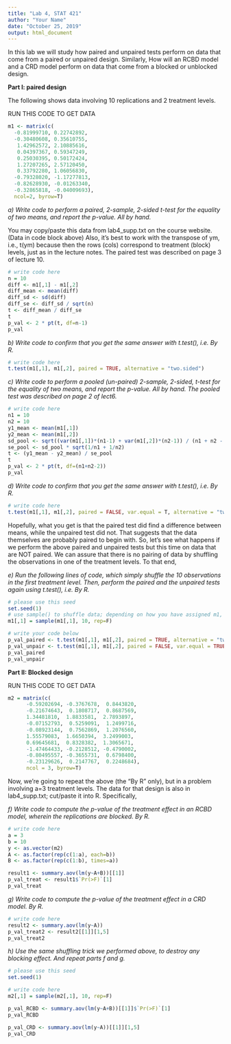 ```yaml
---
title: "Lab 4, STAT 421"
author: "Your Name"
date: "October 25, 2019"
output: html_document
---
```


In this lab we will study how paired and unpaired tests perform on data that come from a paired or unpaired design. Similarly, How
will an RCBD model and a CRD model perform on data that come from a blocked or unblocked design.

**Part I: paired design**

The following shows data involving 10 replications and 2 treatment levels.

RUN THIS CODE TO GET DATA
```r
m1 <- matrix(c(
  -0.81999710, 0.22742892,
  -0.30480608, 0.35610755,
   1.42962572, 2.10885616,
   0.04397367, 0.59347249,
   0.25030395, 0.50172424,
   1.27207265, 2.57120450,
   0.33792280, 1.06056830,
  -0.79328020, -1.17277813,
  -0.82628930, -0.01263340,
  -0.32865818, -0.04009693),
  ncol=2, byrow=T)
```

*a) Write code to perform a paired, 2-sample, 2-sided t-test for the equality of two means, and report the p-value. All by hand.*

You may copy/paste this data from lab4_supp.txt on the course website. (Data in code block above)
Also, it's best to work with the transpose of ym, i.e., t(ym) because then the rows (cols) correspond to treatment (block) levels, just as in the lecture notes. The paired test was described on page 3 of lecture 10.

```r
# write code here
n = 10
diff <- m1[,1] - m1[,2]
diff_mean <- mean(diff)
diff_sd <- sd(diff)
diff_se <- diff_sd / sqrt(n)
t <- diff_mean / diff_se
t
p_val <- 2 * pt(t, df=n-1)
p_val
```

*b) Write code to confirm that you get the same answer with t.test(), i.e. By R.*
```r
# write code here
t.test(m1[,1], m1[,2], paired = TRUE, alternative = "two.sided")
```

*c) Write code to perform a pooled (un-paired) 2-sample, 2-sided, t-test for the equality of two means, and report the p-value. All by hand. The pooled test was described on page 2 of lect6.*
```r
# write code here
n1 = 10
n2 = 10
y1_mean <- mean(m1[,1])
y2_mean <- mean(m1[,2])
sd_pool <- sqrt((var(m1[,1])*(n1-1) + var(m1[,2])*(n2-1)) / (n1 + n2 - 2))
se_pool <- sd_pool * sqrt(1/n1 + 1/n2)
t <- (y1_mean - y2_mean) / se_pool
t
p_val <- 2 * pt(t, df=(n1+n2-2))
p_val
```

*d) Write code to confirm that you get the same answer with t.test(), i.e. By R.*
```r
# write code here
t.test(m1[,1], m1[,2], paired = FALSE, var.equal = T, alternative = "two.sided")
```

Hopefully, what you get is that the paired test did find a difference between means, while the unpaired test did not. That suggests that the data themselves are probably paired to begin with.  So, let's see what happens if we perform the above paired and unpaired tests but this time on data that are NOT paired. We can assure that there is no pairing of data by shuffling the observations in one of the treatment levels. To that end,

*e) Run the following lines of code, which simply shuffle the 10 observations in the first treatment level. Then, perform the paired and the unpaired tests again using t.test(), i.e. By R.*
```r
# please use this seed
set.seed(1)
# use sample() to shuffle data; depending on how you have assigned m1, you may need to transpose
m1[,1] = sample(m1[,1], 10, rep=F)

# write your code below
p_val_paired <- t.test(m1[,1], m1[,2], paired = TRUE, alternative = "two.sided")[[3]]
p_val_unpair <- t.test(m1[,1], m1[,2], paired = FALSE, var.equal = TRUE, alternative = "two.sided")[[3]]
p_val_paired
p_val_unpair

```

**Part II: Blocked design**

RUN THIS CODE TO GET DATA
```r
m2 = matrix(c(
      -0.59202694, -0.3767678,  0.8443820,
      -0.21674643,  0.1808717,  0.8687569,
      1.34481810,  1.8833581,  2.7893897,
      -0.07152793,  0.5259091,  1.2499716,
      -0.08923144,  0.7562869,  1.2076560,
      1.55579083,  1.6650394,  3.2499003,
      0.69645681,  0.8328382,  1.3065671,
      -1.47464433, -0.2128512, -0.4790002,
      -0.80495557, -0.3655731,  0.6798400,
      -0.23129626,  0.2147767,  0.2248684),
      ncol = 3, byrow=T) 
```

Now, we're going to repeat the above (the "By R" only), but in a problem involving a=3 treatment levels.  The data for that design is also in lab4_supp.txt; cut/paste it into R. Specifically,


*f) Write code to compute the p-value of the treatment effect in an RCBD model, wherein the replications are blocked. By R.*
```r
# write code here
a = 3
b = 10
y <- as.vector(m2)
A <- as.factor(rep(c(1:a), each=b))
B <- as.factor(rep(c(1:b), times=a))

result1 <- summary.aov(lm(y~A+B))[[1]]
p_val_treat <- result1$`Pr(>F)`[1]
p_val_treat

```

*g) Write code to compute the p-value of the treatment effect in a CRD model. By R.*
```r
# write code here
result2 <- summary.aov(lm(y~A))
p_val_treat2 <- result2[[1]][1,5]
p_val_treat2 
```

*h) Use the same shuffling trick we performed above, to destroy any blocking effect.  And repeat parts f and g.*
```r
# please use this seed
set.seed(1)

# write code here
m2[,1] = sample(m2[,1], 10, rep=F)

p_val_RCBD <- summary.aov(lm(y~A+B))[[1]]$`Pr(>F)`[1]
p_val_RCBD

p_val_CRD <- summary.aov(lm(y~A))[[1]][1,5]
p_val_CRD

```


